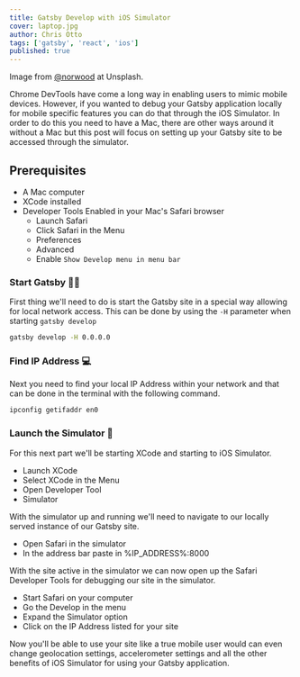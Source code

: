 ```yaml
---
title: Gatsby Develop with iOS Simulator
cover: laptop.jpg
author: Chris Otto
tags: ['gatsby', 'react', 'ios']
published: true
---
```


Image from [@norwood](https://unsplash.com/@nordwood) at Unsplash.

Chrome DevTools have come a long way in enabling users to mimic mobile devices. However, if you wanted to debug your Gatsby application locally for mobile specific features you can do that through the iOS Simulator. In order to do this you need to have a Mac, there are other ways around it without a Mac but this post will focus on setting up your Gatsby site to be accessed through the simulator.

## Prerequisites

- A Mac computer
- XCode installed
- Developer Tools Enabled in your Mac's Safari browser
  - Launch Safari
  - Click Safari in the Menu
  - Preferences
  - Advanced
  - Enable `Show Develop menu in menu bar`

### Start Gatsby 👨‍🚀

First thing we'll need to do is start the Gatsby site in a special way allowing for local network access. This can be done by using the `-H` parameter when starting `gatsby develop`

```bash
gatsby develop -H 0.0.0.0
```

### Find IP Address 💻

Next you need to find your local IP Address within your network and that can be done in the terminal with the following command.

```bash
ipconfig getifaddr en0
```

### Launch the Simulator 🚀

For this next part we'll be starting XCode and starting to iOS Simulator.

- Launch XCode
- Select XCode in the Menu
- Open Developer Tool
- Simulator

With the simulator up and running we'll need to navigate to our locally served instance of our Gatsby site.

- Open Safari in the simulator
- In the address bar paste in %IP_ADDRESS%:8000

With the site active in the simulator we can now open up the Safari Developer Tools for debugging our site in the simulator.

- Start Safari on your computer
- Go the Develop in the menu
- Expand the Simulator option
- Click on the IP Address listed for your site

Now you'll be able to use your site like a true mobile user would can even change geolocation settings, accelerometer settings and all the other benefits of iOS Simulator for using your Gatsby application.
